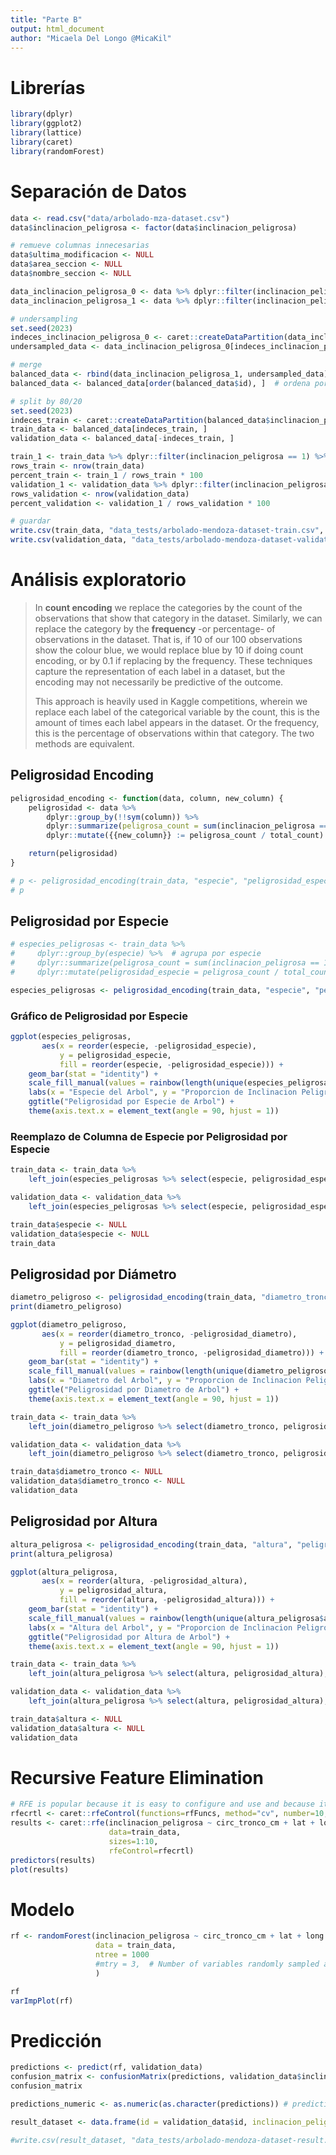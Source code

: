 ```yaml
---
title: "Parte B"
output: html_document
author: "Micaela Del Longo @MicaKil"
---
```


# Librerías

```r
library(dplyr)
library(ggplot2)
library(lattice)
library(caret)
library(randomForest)
```

# Separación de Datos

```r
data <- read.csv("data/arbolado-mza-dataset.csv")
data$inclinacion_peligrosa <- factor(data$inclinacion_peligrosa)

# remueve columnas innecesarias
data$ultima_modificacion <- NULL
data$area_seccion <- NULL
data$nombre_seccion <- NULL

data_inclinacion_peligrosa_0 <- data %>% dplyr::filter(inclinacion_peligrosa == 0)
data_inclinacion_peligrosa_1 <- data %>% dplyr::filter(inclinacion_peligrosa == 1)

# undersampling
set.seed(2023)
indeces_inclinacion_peligrosa_0 <- caret::createDataPartition(data_inclinacion_peligrosa_0$inclinacion_peligrosa, p = 0.125, list = FALSE)
undersampled_data <- data_inclinacion_peligrosa_0[indeces_inclinacion_peligrosa_0, ]

# merge
balanced_data <- rbind(data_inclinacion_peligrosa_1, undersampled_data)  # bind rows
balanced_data <- balanced_data[order(balanced_data$id), ]  # ordena por id

# split by 80/20
set.seed(2023)
indeces_train <- caret::createDataPartition(balanced_data$inclinacion_peligrosa, p = 0.8, list = FALSE)
train_data <- balanced_data[indeces_train, ]
validation_data <- balanced_data[-indeces_train, ]

train_1 <- train_data %>% dplyr::filter(inclinacion_peligrosa == 1) %>% nrow()
rows_train <- nrow(train_data)
percent_train <- train_1 / rows_train * 100
validation_1 <- validation_data %>% dplyr::filter(inclinacion_peligrosa == 1) %>% nrow()
rows_validation <- nrow(validation_data)
percent_validation <- validation_1 / rows_validation * 100

# guardar
write.csv(train_data, "data_tests/arbolado-mendoza-dataset-train.csv", row.names = FALSE)
write.csv(validation_data, "data_tests/arbolado-mendoza-dataset-validation.csv", row.names = FALSE)
```

# Análisis exploratorio

> In **count encoding** we replace the categories by the count of the observations that show that category in the dataset.
> Similarly, we can replace the category by the **frequency** -or percentage- of observations in the dataset. That is, if
> 10 of our 100 observations show the colour blue, we would replace blue by 10 if doing count encoding, or by 0.1 if
> replacing by the frequency. These techniques capture the representation of each label in a dataset, but the encoding
> may not necessarily be predictive of the outcome.
>
> This approach is heavily used in Kaggle competitions, wherein we replace each label of the categorical variable by
> the count, this is the amount of times each label appears in the dataset. Or the frequency, this is the percentage
> of observations within that category. The two methods are equivalent.

## Peligrosidad Encoding

```r
peligrosidad_encoding <- function(data, column, new_column) {
    peligrosidad <- data %>%
        dplyr::group_by(!!sym(column)) %>%
        dplyr::summarize(peligrosa_count = sum(inclinacion_peligrosa == 1), total_count = n()) %>%
        dplyr::mutate({{new_column}} := peligrosa_count / total_count)

    return(peligrosidad)
}

# p <- peligrosidad_encoding(train_data, "especie", "peligrosidad_especie")
# p
```

## Peligrosidad por Especie

```r
# especies_peligrosas <- train_data %>%
#     dplyr::group_by(especie) %>%  # agrupa por especie
#     dplyr::summarize(peligrosa_count = sum(inclinacion_peligrosa == 1), total_count = n()) %>%
#     dplyr::mutate(peligrosidad_especie = peligrosa_count / total_count)

especies_peligrosas <- peligrosidad_encoding(train_data, "especie", "peligrosidad_especie")
```

### Gráfico de Peligrosidad por Especie

```r
ggplot(especies_peligrosas,
       aes(x = reorder(especie, -peligrosidad_especie),
           y = peligrosidad_especie,
           fill = reorder(especie, -peligrosidad_especie))) +
    geom_bar(stat = "identity") +
    scale_fill_manual(values = rainbow(length(unique(especies_peligrosas$especie)))) +
    labs(x = "Especie del Arbol", y = "Proporcion de Inclinacion Peligrosa") +
    ggtitle("Peligrosidad por Especie de Arbol") +
    theme(axis.text.x = element_text(angle = 90, hjust = 1))
```

### Reemplazo de Columna de Especie por Peligrosidad por Especie

```r
train_data <- train_data %>%
    left_join(especies_peligrosas %>% select(especie, peligrosidad_especie), by = "especie")

validation_data <- validation_data %>%
    left_join(especies_peligrosas %>% select(especie, peligrosidad_especie), by = "especie")

train_data$especie <- NULL
validation_data$especie <- NULL
train_data
```

## Peligrosidad por Diámetro

```r
diametro_peligroso <- peligrosidad_encoding(train_data, "diametro_tronco", "peligrosidad_diametro")
print(diametro_peligroso)
```

```r
ggplot(diametro_peligroso,
       aes(x = reorder(diametro_tronco, -peligrosidad_diametro),
           y = peligrosidad_diametro,
           fill = reorder(diametro_tronco, -peligrosidad_diametro))) +
    geom_bar(stat = "identity") +
    scale_fill_manual(values = rainbow(length(unique(diametro_peligroso$diametro_tronco)))) +
    labs(x = "Diametro del Arbol", y = "Proporcion de Inclinacion Peligrosa") +
    ggtitle("Peligrosidad por Diametro de Arbol") +
    theme(axis.text.x = element_text(angle = 90, hjust = 1))
```

```r
train_data <- train_data %>%
    left_join(diametro_peligroso %>% select(diametro_tronco, peligrosidad_diametro), by = "diametro_tronco")

validation_data <- validation_data %>%
    left_join(diametro_peligroso %>% select(diametro_tronco, peligrosidad_diametro), by = "diametro_tronco")

train_data$diametro_tronco <- NULL
validation_data$diametro_tronco <- NULL
validation_data
```

## Peligrosidad por Altura

```r
altura_peligrosa <- peligrosidad_encoding(train_data, "altura", "peligrosidad_altura")
print(altura_peligrosa)
```

```r
ggplot(altura_peligrosa,
       aes(x = reorder(altura, -peligrosidad_altura),
           y = peligrosidad_altura,
           fill = reorder(altura, -peligrosidad_altura))) +
    geom_bar(stat = "identity") +
    scale_fill_manual(values = rainbow(length(unique(altura_peligrosa$altura)))) +
    labs(x = "Altura del Arbol", y = "Proporcion de Inclinacion Peligrosa") +
    ggtitle("Peligrosidad por Altura de Arbol") +
    theme(axis.text.x = element_text(angle = 90, hjust = 1))
```

```r
train_data <- train_data %>%
	left_join(altura_peligrosa %>% select(altura, peligrosidad_altura), by = "altura")

validation_data <- validation_data %>%
	left_join(altura_peligrosa %>% select(altura, peligrosidad_altura), by = "altura")

train_data$altura <- NULL
validation_data$altura <- NULL
validation_data
```

# Recursive Feature Elimination

```r
# RFE is popular because it is easy to configure and use and because it is effective at selecting those features (columns) in a training dataset that are more or most relevant in predicting the target variable.
rfecrtl <- caret::rfeControl(functions=rfFuncs, method="cv", number=10, verbose=TRUE, allowParallel=TRUE)
results <- caret::rfe(inclinacion_peligrosa ~ circ_tronco_cm + lat + long + seccion + especie + peligrosidad_especie + peligrosidad_diametro,
                      data=train_data,
                      sizes=1:10,
                      rfeControl=rfecrtl)
predictors(results)
plot(results)
```

# Modelo

```r
rf <- randomForest(inclinacion_peligrosa ~ circ_tronco_cm + lat + long + seccion + peligrosidad_especie + peligrosidad_diametro + peligrosidad_altura,
                   data = train_data,
                   ntree = 1000
				   #mtry = 3,  # Number of variables randomly sampled at each split. Default values: for classification sqrt(p) and regression p/3
                   )
```

```r
rf
varImpPlot(rf)
```

# Predicción

```r
predictions <- predict(rf, validation_data)
confusion_matrix <- confusionMatrix(predictions, validation_data$inclinacion_peligrosa)
confusion_matrix
```

```r
predictions_numeric <- as.numeric(as.character(predictions)) # predictions es un factor, hay que pasarlo a numeric

result_dataset <- data.frame(id = validation_data$id, inclinacion_peligrosa = predictions_numeric)
```

```r
#write.csv(result_dataset, "data_tests/arbolado-mendoza-dataset-result.csv", row.names = FALSE)
```
